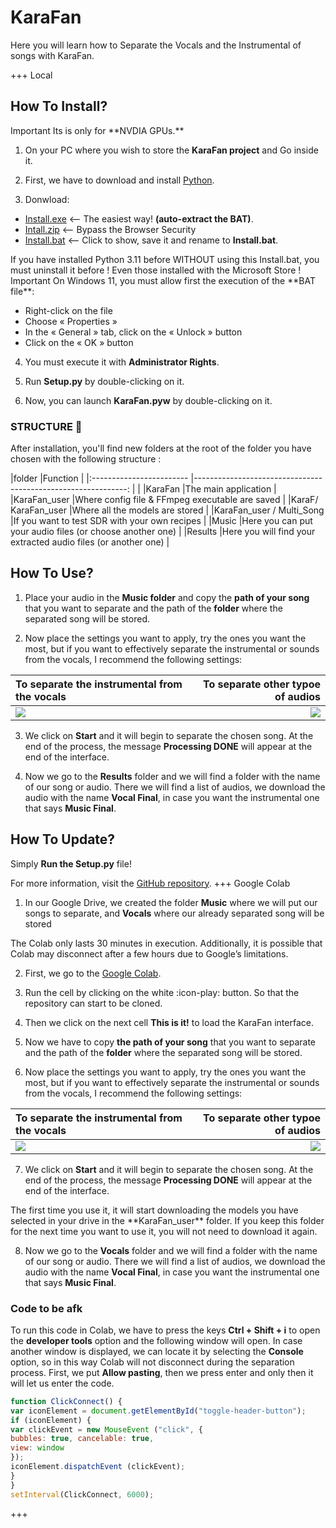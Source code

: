 # KaraFan

Here you will learn how to Separate the Vocals and the Instrumental of songs with KaraFan.

+++ Local
## How To Install?

 
<Callout type="warning" emoji="⚠️">
Important
  Its is only for **NVDIA GPUs.**
</Callout>

1. On your PC where you wish to store the **KaraFan project** and Go inside it.
2. First, we have to download and install [Python](https://www.python.org/ftp/python/3.11.0/python-3.11.0-amd64.exe).

3. Donwload:
- [Install.exe](https://github.com/Captain-FLAM/KaraFan/wiki/Data/Install.exe) <-- The easiest way! **(auto-extract the BAT)**.
- [Intall.zip](https://github.com/Captain-FLAM/KaraFan/wiki/Data/Install.zip) <-- Bypass the Browser Security
- [Install.bat](https://github.com/Captain-FLAM/KaraFan/wiki/Data/Install.bat) <-- Click to show, save it and rename to **Install.bat**.

<Callout type="info" emoji="ℹ️">
  If you have installed Python 3.11 before WITHOUT using this Install.bat, you must uninstall it before !
Even those installed with the Microsoft Store !
</Callout>

<Callout type="Reactnode" emoji="💡">
 Important
 On Windows 11, you must allow first the execution of the **BAT file**:

 - Right-click on the file
 - Choose « Properties »
 - In the « General » tab, click on the « Unlock » button
 - Click on the « OK » button
</Callout>

4. You must execute it with **Administrator Rights**.

5. Run **Setup.py** by double-clicking on it. 

6. Now, you can launch **KaraFan.pyw** by double-clicking on it.

### STRUCTURE 📂
After installation, you'll find new folders at the root of the folder you have chosen with the following structure :

|folder                    |Function                                                       | 
|:------------------------ |-------------------------------------------------------------: |                                                         | 
|KaraFan                   |The main application                                           | 
|KaraFan_user              |Where config file & FFmpeg executable are saved                | 
|KaraF/ KaraFan_user       |Where all the models are stored                                | 
|KaraFan_user / Multi_Song |If you want to test SDR with your own recipes                  | 
|Music                     |Here you can put your audio files (or choose another one)      | 
|Results                   |Here you will find your extracted audio files (or another one) | 

## How To Use?
1. Place your audio in the **Music folder** and copy the **path of your song** that you want to separate and the path of the **folder** where the separated song will be stored.

2. Now place the settings you want to apply, try the ones you want the most, but if you want to effectively separate the instrumental or sounds from the vocals, I recommend the following settings:

|To separate the instrumental from the vocals |To separate other typoe of audios | 
|:------------------------------------------- |--------------------------------: | 
|![](/Karafan-Vocals.png)                     |![](/Karafan-Other.png)           |  

3. We click on **Start** and it will begin to separate the chosen song. At the end of the process, the message **Processing DONE** will appear at the end of the interface.

4. Now we go to the **Results** folder and we will find a folder with the name of our song or audio. There we will find a list of audios, we download the audio with the name **Vocal Final**, in case you want the instrumental one that says **Music Final**.

## How To Update?
Simply **Run the Setup.py** file!

For more information, visit the [GitHub repository](https://github.com/Captain-FLAM/KaraFan).
+++ Google Colab
1. In our Google Drive, we created the folder **Music** where we will put our songs to separate, and **Vocals** where our already separated song will be stored

<Callout type="warning" emoji="⚠️">
  The Colab only lasts 30 minutes in execution. Additionally, it is possible that Colab may disconnect after a few hours due to Google’s limitations.
</Callout>

2. First, we go to the [Google Colab](https://colab.research.google.com/github/Eddycrack864/KaraFan/blob/master/KaraFan_Improved_Version.ipynb).

3. Run the cell by clicking on the white :icon-play: button. So that the repository can start to be cloned.

4. Then we click on the next cell **This is it!** to load the KaraFan interface.

5. Now we have to copy **the path of your song** that you want to separate and the path of the **folder** where the separated song will be stored. 

6. Now place the settings you want to apply, try the ones you want the most, but if you want to effectively separate the instrumental or sounds from the vocals, I recommend the following settings:

|To separate the instrumental from the vocals |To separate other typoe of audios | 
|:------------------------------------------- |--------------------------------: | 
|![](/Karafan-Vocals.png)                     |![](/Karafan-Other.png)           |  

7. We click on **Start** and it will begin to separate the chosen song. At the end of the process, the message **Processing DONE** will appear at the end of the interface.
 
<Callout type="info" emoji="ℹ️">
  The first time you use it, it will start downloading the models you have selected in your drive in the **KaraFan_user** folder. If you keep this folder for the next time you want to use it, you will not need to download it again.
</Callout>

8. Now we go to the **Vocals** folder and we will find a folder with the name of our song or audio. There we will find a list of audios, we download the audio with the name **Vocal Final**, in case you want the instrumental one that says **Music Final**.

### Code to be afk

To run this code in Colab, we have to press the keys **Ctrl + Shift + i** to open the **developer tools** option and the following window will open. In case another window is displayed, we can locate it by selecting the **Console** option, so in this way Colab will not disconnect during the separation process. First, we put **Allow pasting**, then we press enter and only then it will let us enter the code.

``` js
function ClickConnect() {
var iconElement = document.getElementById("toggle-header-button");
if (iconElement) {
var clickEvent = new MouseEvent ("click", {
bubbles: true, cancelable: true,
view: window
});
iconElement.dispatchEvent (clickEvent);
}
}
setInterval(ClickConnect, 6000);
```
+++



